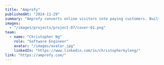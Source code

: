 ---
title: "Amprofy"
publishedAt: "2024-11-29"
summary: "Amprofy converts online visitors into paying customers. Built with Squarespace and custom Javascript. "
images:
  - "/images/projects/project-07/cover-01.png"
team:
  - name: "Christopher Ng"
    role: "Software Engineer"
    avatar: "/images/avatar.jpg"
    linkedIn: "https://www.linkedin.com/in/christopherkyleng/"
link: "https://amprofy.com/"
---
